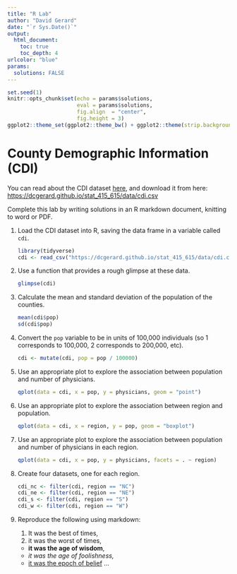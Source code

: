 ```yaml
---
title: "R Lab"
author: "David Gerard"
date: "`r Sys.Date()`"
output:  
  html_document:
    toc: true
    toc_depth: 4
urlcolor: "blue"
params:
  solutions: FALSE
---
```


```r
set.seed(1)
knitr::opts_chunk$set(echo = params$solutions, 
                      eval = params$solutions, 
                      fig.align  = "center",
                      fig.height = 3)
ggplot2::theme_set(ggplot2::theme_bw() + ggplot2::theme(strip.background = ggplot2::element_rect(fill = "white")))
```

# County Demographic Information (CDI)

You can read about the CDI dataset [here](https://dcgerard.github.io/stat_415_615/data.html#County_Demographic_Information), and download it from here: <https://dcgerard.github.io/stat_415_615/data/cdi.csv>

Complete this lab by writing solutions in an R markdown document, knitting to word or PDF.

1. Load the CDI dataset into R, saving the data frame in a variable called `cdi`.

    ```r
    library(tidyverse)
    cdi <- read_csv("https://dcgerard.github.io/stat_415_615/data/cdi.csv")
    ```

2. Use a function that provides a rough glimpse at these data.

    ```r
    glimpse(cdi)
    ```

3. Calculate the mean and standard deviation of the population of the counties.

    ```r
    mean(cdi$pop)
    sd(cdi$pop)
    ```

4. Convert the `pop` variable to be in units of 100,000 individuals (so 1 corresponds to 100,000, 2 corresponds to 200,000, etc).

    ```r
    cdi <- mutate(cdi, pop = pop / 100000)
    ```

5. Use an appropriate plot to explore the association between population and number of physicians.

    ```r
    qplot(data = cdi, x = pop, y = physicians, geom = "point")
    ```

6. Use an appropriate plot to explore the association between region and population.

    ```r
    qplot(data = cdi, x = region, y = pop, geom = "boxplot")
    ```

7. Use an appropriate plot to explore the association between population and number of physicians in each region.

    ```r
    qplot(data = cdi, x = pop, y = physicians, facets = . ~ region)
    ```

8. Create four datasets, one for each region.

    ```r
    cdi_nc <- filter(cdi, region == "NC")
    cdi_ne <- filter(cdi, region == "NE")
    cdi_s <- filter(cdi, region == "S")
    cdi_w <- filter(cdi, region == "W")
    ```

9. Reproduce the following using markdown:

    1. It was the best of times, 
    2. it was the worst of times, 
    - **it was the age of wisdom**, 
    - *it was the age of foolishness,* 
    - [it was the epoch of belief](https://www.youtube.com/watch?v=dQw4w9WgXcQ) ...

